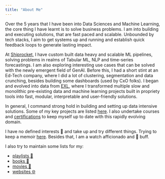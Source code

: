 ```yaml
---
title: "About Me"
---
```


Over the 5 years that I have been into Data Sciences and Machine Learning, the core thing I have learnt is to solve business problems. I am into building and executing solutions, that are fast paced and scalable. Unbounded by tech stacks, I aim to get systems up and running and establish quick feedback loops to generate lasting impact.

At [Shiprocket](https://www.shiprocket.in/), I have custom built data heavy and scalable ML pipelines, solving problems in realms of Tabular ML, NLP and time-series forecastings. I am also exploring interesting use cases that can be solved with the newly emergent field of GenAI. Before this, I had a short stint at an Ed-Tech company, where I did a lot of clustering, segmentation and data crunching, besides building some dashboards (used by CxO folks). I began and evolved into data from [EXL](https://www.exlservice.com/), where I transformed multiple slow and monolithic pre-existing data and machine learning projects built in propriety tools into fast, modular, interpretable and user-friendly solutions.

In general, I command strong hold in building and setting up data intensive solutions. Some of my key projects are listed [here](projects.html). I also undertake courses and [certifications](certificates.html) to keep myself up to date with this rapidly evolving domain. 

I have no defined interests 🙈 and take up and try different things. Trying to keep a memoir [here](). Besides that, I am a watch afficionado and 🍺 buff.

I also try to maintain some lists for my: 

* [playlists 🎵 ](lists/playlists.html)  
* [books 📖 ](lists/books.html)  
* [movies 🎥 ](lists/movies.html)  
* [websites 🌐 ](https://boi-doingthings.notion.site/Fun-Sites-7600b861796449598440ec6e3e949365?pvs=4){target="_blank"}




